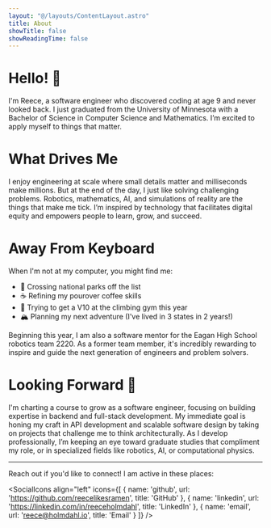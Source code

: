 ```yaml
---
layout: "@/layouts/ContentLayout.astro"
title: About
showTitle: false
showReadingTime: false
---
```


# Hello! 👋

I'm Reece, a software engineer who discovered coding at age 9 and never looked back. I just graduated from the University of Minnesota with a Bachelor of Science in Computer Science and Mathematics. I’m excited to apply myself to things that matter.

# What Drives Me

I enjoy engineering at scale where small details matter and milliseconds make millions. But at the end of the day, I just like solving challenging problems. Robotics, mathematics, AI, and simulations of reality are the things that make me tick. I’m inspired by technology that facilitates digital equity and empowers people to learn, grow, and succeed.

# Away From Keyboard

When I'm not at my computer, you might find me:

- 📝 Crossing national parks off the list
- ☕️ Refining my pourover coffee skills
- 🧗 Trying to get a V10 at the climbing gym this year
- 🏔️ Planning my next adventure (I've lived in 3 states in 2 years!)

Beginning this year, I am also a software mentor for the Eagan High School robotics team 2220. As a former team member, it's incredibly rewarding to inspire and guide the next generation of engineers and problem solvers.

# Looking Forward 🚀

I'm charting a course to grow as a software engineer, focusing on building expertise in backend and full-stack development. My immediate goal is honing my craft in API development and scalable software design by taking on projects that challenge me to think architecturally. As I develop professionally, I’m keeping an eye toward graduate studies that compliment my role, or in specialized fields like robotics, AI, or computational physics.

---

Reach out if you'd like to connect! I am active in these places:

<SocialIcons align="left" icons={[
    {
        name: 'github',
        url: 'https://github.com/reecelikesramen',
        title: 'GitHub'
    },
    {
        name: 'linkedin',
        url: 'https://linkedin.com/in/reeceholmdahl',
        title: 'LinkedIn'
    },
    {
        name: 'email',
        url: 'reece@holmdahl.io',
        title: 'Email'
    }
]} />
